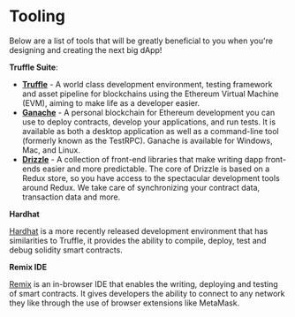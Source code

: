 # Tooling

Below are a list of tools that will be greatly beneficial to you when you're designing and creating the next big dApp!



**Truffle Suite**:

- **[Truffle](https://www.trufflesuite.com/truffle)** - A world class development environment, testing framework and asset pipeline for blockchains using the Ethereum Virtual Machine (EVM), aiming to make life as a developer easier.
- **[Ganache](https://www.trufflesuite.com/ganache)** - A personal blockchain for Ethereum development you can use to deploy contracts, develop your applications, and run tests. It is available as both a desktop application as well as a command-line tool (formerly known as the TestRPC). Ganache is available for Windows, Mac, and Linux.
- **[Drizzle](https://www.trufflesuite.com/drizzle)** - A collection of front-end libraries that make writing dapp front-ends easier and more predictable. The core of Drizzle is based on a Redux store, so you have access to the spectacular development tools around Redux. We take care of synchronizing your contract data, transaction data and more.



**Hardhat**

[Hardhat](https://hardhat.org/) is a more recently released development environment that has similarities to Truffle, it provides the ability to compile, deploy, test and debug solidity smart contracts.



**Remix IDE**

[Remix](https://remix.ethereum.org/) is an in-browser IDE that enables the writing, deploying and testing of smart contracts. It gives developers the ability to connect to any network they like through the use of browser extensions like MetaMask.



## 
